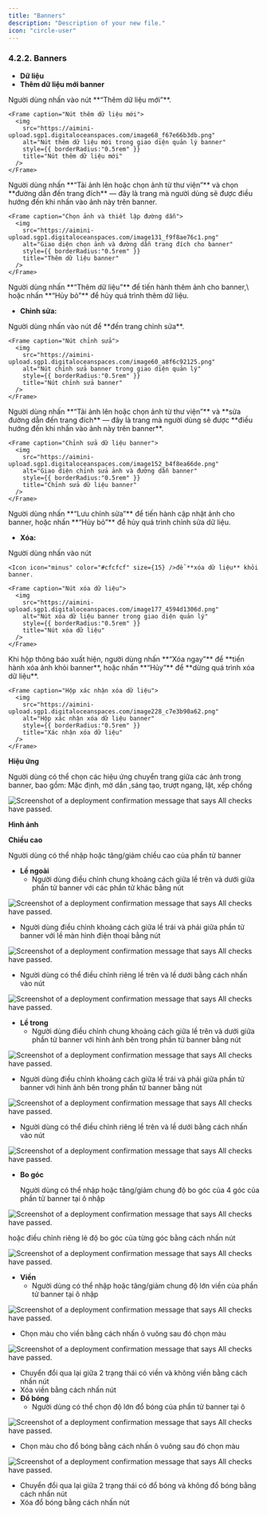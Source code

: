 ```yaml
---
title: "Banners"
description: "Description of your new file."
icon: "circle-user"
---
```


### **4.2.2. Banners**

- **Dữ liệu**
- **Thêm dữ liệu mới banner**

<Steps>
  <Step title="Thêm dữ liệu mới">
    Người dùng nhấn vào nút **“Thêm dữ liệu mới”**.

    <Frame caption="Nút thêm dữ liệu mới">
      <img
        src="https://aimini-upload.sgp1.digitaloceanspaces.com/image68_f67e66b3db.png"
        alt="Nút thêm dữ liệu mới trong giao diện quản lý banner"
        style={{ borderRadius:"0.5rem" }}
        title="Nút thêm dữ liệu mới"
      />
    </Frame>
  </Step>
  <Step title="Chọn ảnh và đường dẫn trang đích">
    Người dùng nhấn **“Tải ảnh lên hoặc chọn ảnh từ thư viện”** và chọn **đường dẫn đến trang đích** — đây là trang mà người dùng sẽ được điều hướng đến khi nhấn vào ảnh này trên banner.

    <Frame caption="Chọn ảnh và thiết lập đường dẫn">
      <img
        src="https://aimini-upload.sgp1.digitaloceanspaces.com/image131_f9f8ae76c1.png"
        alt="Giao diện chọn ảnh và đường dẫn trang đích cho banner"
        style={{ borderRadius:"0.5rem" }}
        title="Thêm dữ liệu banner"
      />
    </Frame>
  </Step>
  <Step title="Hoàn tất hoặc hủy thao tác thêm dữ liệu">
    Người dùng nhấn **“Thêm dữ liệu”** để tiến hành thêm ảnh cho banner,\
    hoặc nhấn **“Hủy bỏ”** để hủy quá trình thêm dữ liệu.
  </Step>
</Steps>

- **Chỉnh sửa:**

<Steps>
  <Step title="Mở trang chỉnh sửa banner">
    Người dùng nhấn vào nút <Icon icon="pencil" color="#cfcfcf" size={15} /> để **đến trang chỉnh sửa**.

    <Frame caption="Nút chỉnh sửa">
      <img
        src="https://aimini-upload.sgp1.digitaloceanspaces.com/image60_a8f6c92125.png"
        alt="Nút chỉnh sửa banner trong giao diện quản lý"
        style={{ borderRadius:"0.5rem" }}
        title="Nút chỉnh sửa banner"
      />
    </Frame>
  </Step>
  <Step title="Chỉnh sửa ảnh và đường dẫn trang đích">
    Người dùng nhấn **“Tải ảnh lên hoặc chọn ảnh từ thư viện”** và **sửa đường dẫn đến trang đích** — đây là trang mà người dùng sẽ được **điều hướng đến khi nhấn vào ảnh này trên banner**.

    <Frame caption="Chỉnh sửa dữ liệu banner">
      <img
        src="https://aimini-upload.sgp1.digitaloceanspaces.com/image152_b4f8ea66de.png"
        alt="Giao diện chỉnh sửa ảnh và đường dẫn banner"
        style={{ borderRadius:"0.5rem" }}
        title="Chỉnh sửa dữ liệu banner"
      />
    </Frame>
  </Step>
  <Step title="Lưu hoặc hủy thao tác chỉnh sửa">
    Người dùng nhấn **“Lưu chỉnh sửa”** để tiến hành cập nhật ảnh cho banner, hoặc nhấn **“Hủy bỏ”** để hủy quá trình chỉnh sửa dữ liệu.
  </Step>
</Steps>

- **Xóa:**

<Steps>
  <Step title="Xóa dữ liệu banner">
    Người dùng nhấn vào nút

    <Icon icon="minus" color="#cfcfcf" size={15} />để **xóa dữ liệu** khỏi banner.

    <Frame caption="Nút xóa dữ liệu">
      <img
        src="https://aimini-upload.sgp1.digitaloceanspaces.com/image177_4594d1306d.png"
        alt="Nút xóa dữ liệu banner trong giao diện quản lý"
        style={{ borderRadius:"0.5rem" }}
        title="Nút xóa dữ liệu"
      />
    </Frame>
  </Step>
  <Step title="Xác nhận xóa dữ liệu">
    Khi hộp thông báo xuất hiện, người dùng nhấn **“Xóa ngay”** để **tiến hành xóa ảnh khỏi banner**, hoặc nhấn **“Hủy”** để **dừng quá trình xóa dữ liệu**.

    <Frame caption="Hộp xác nhận xóa dữ liệu">
      <img
        src="https://aimini-upload.sgp1.digitaloceanspaces.com/image228_c7e3b90a62.png"
        alt="Hộp xác nhận xóa dữ liệu banner"
        style={{ borderRadius:"0.5rem" }}
        title="Xác nhận xóa dữ liệu"
      />
    </Frame>
  </Step>
</Steps>

**Hiệu ứng**

Người dùng có thể chọn các hiệu ứng chuyển trang giữa các ảnh trong banner, bao gồm: Mặc định, mờ dần ,sáng tạo, trượt ngang, lật, xếp chồng

<Frame caption="Hiệu ứng chuyển trang ">
  <img
    src="https://aimini-upload.sgp1.digitaloceanspaces.com/image229_282233b2c8.png"
    alt="Screenshot of a deployment confirmation message that says All checks have passed."
    style={{ borderRadius:"0.5rem" }}
    title=""
  />
</Frame>

**Hình ảnh**

**Chiều cao**

Người dùng có thể nhập hoặc tăng/giảm chiều cao của phần tử banner

- **Lề ngoài**
  - Người dùng điều chỉnh chung khoảng cách giữa lề trên và dưới giữa phần tử banner với các phần tử khác bằng nút

<Frame caption>
  <img
    src="https://aimini-upload.sgp1.digitaloceanspaces.com/image366_35b7222b1f.png"
    alt="Screenshot of a deployment confirmation message that says All checks have passed."
    style={{ borderRadius:"0.5rem" }}
    title=""
  />
</Frame>

- Người dùng điều chỉnh khoảng cách giữa lề trái và phải giữa phần tử banner với lề màn hình điện thoại bằng nút

<Frame caption>
  <img
    src="https://aimini-upload.sgp1.digitaloceanspaces.com/image367_73cc2d0d2f.png"
    alt="Screenshot of a deployment confirmation message that says All checks have passed."
    style={{ borderRadius:"0.5rem" }}
    title=""
  />
</Frame>

- Người dùng có thể điều chỉnh riêng lề trên và lề dưới bằng cách nhấn vào nút

<Frame caption>
  <img
    src="https://aimini-upload.sgp1.digitaloceanspaces.com/image368_d42d4c4e72.png"
    alt="Screenshot of a deployment confirmation message that says All checks have passed."
    style={{ borderRadius:"0.5rem" }}
    title=""
  />
</Frame>

- **Lề trong**
  - Người dùng điều chỉnh chung khoảng cách giữa lề trên và dưới giữa phần tử banner với hình ảnh bên trong phần tử banner bằng nút

<Frame caption>
  <img
    src="https://aimini-upload.sgp1.digitaloceanspaces.com/image369_df8f97f46e.png"
    alt="Screenshot of a deployment confirmation message that says All checks have passed."
    style={{ borderRadius:"0.5rem" }}
    title=""
  />
</Frame>

- Người dùng điều chỉnh khoảng cách giữa lề trái và phải giữa phần tử banner với hình ảnh bên trong phần tử banner bằng nút

<Frame caption>
  <img
    src="https://aimini-upload.sgp1.digitaloceanspaces.com/image370_154b84e170.png"
    alt="Screenshot of a deployment confirmation message that says All checks have passed."
    style={{ borderRadius:"0.5rem" }}
    title=""
  />
</Frame>

- Người dùng có thể điều chỉnh riêng lề trên và lề dưới bằng cách nhấn vào nút

<Frame caption>
  <img
    src="https://aimini-upload.sgp1.digitaloceanspaces.com/image371_513dd9d3ab.png"
    alt="Screenshot of a deployment confirmation message that says All checks have passed."
    style={{ borderRadius:"0.5rem" }}
    title=""
  />
</Frame>

- **Bo góc**

  Người dùng có thể nhập hoặc tăng/giảm chung độ bo góc của 4 góc của phần tử banner tại ô nhập

<Frame caption>
  <img
    src="https://aimini-upload.sgp1.digitaloceanspaces.com/image372_1e4fa1ff81.png"
    alt="Screenshot of a deployment confirmation message that says All checks have passed."
    style={{ borderRadius:"0.5rem" }}
    title=""
  />
</Frame>

hoặc điều chỉnh riêng lẻ độ bo góc của từng góc bằng cách nhấn nút

<Frame caption>
  <img
    src="https://aimini-upload.sgp1.digitaloceanspaces.com/image373_bc3d7d2896.png"
    alt="Screenshot of a deployment confirmation message that says All checks have passed."
    style={{ borderRadius:"0.5rem" }}
    title=""
  />
</Frame>

- **Viền**
  - Người dùng có thể nhập hoặc tăng/giảm chung độ lớn viền của phần tử banner tại ô nhập

<Frame caption>
  <img
    src="https://aimini-upload.sgp1.digitaloceanspaces.com/image374_7f430606a9.png"
    alt="Screenshot of a deployment confirmation message that says All checks have passed."
    style={{ borderRadius:"0.5rem" }}
    title=""
  />
</Frame>

- Chọn màu cho viền bằng cách nhấn ô vuông sau đó chọn màu

<Frame caption>
  <img
    src="https://aimini-upload.sgp1.digitaloceanspaces.com/image375_14baf42af4.png"
    alt="Screenshot of a deployment confirmation message that says All checks have passed."
    style={{ borderRadius:"0.5rem" }}
    title=""
  />
</Frame>

- Chuyển đổi qua lại giữa 2 trạng thái có viền và không viền bằng cách nhấn nút <Icon icon="eye" color="#cfcfcf" size={15} />
- Xóa viền bằng cách nhấn nút <Icon icon="minus" color="#cfcfcf" size={15} />
- **Đổ bóng**
  - Người dùng có thể chọn độ lớn đổ bóng của phần tử banner tại ô

<Frame caption>
  <img
    src="https://aimini-upload.sgp1.digitaloceanspaces.com/image376_94ec759be1.png"
    alt="Screenshot of a deployment confirmation message that says All checks have passed."
    style={{ borderRadius:"0.5rem" }}
    title=""
  />
</Frame>

- Chọn màu cho đổ bóng bằng cách nhấn ô vuông sau đó chọn màu

<Frame caption>
  <img
    src="https://aimini-upload.sgp1.digitaloceanspaces.com/image377_93f1313f98.png"
    alt="Screenshot of a deployment confirmation message that says All checks have passed."
    style={{ borderRadius:"0.5rem" }}
    title=""
  />
</Frame>

- Chuyển đổi qua lại giữa 2 trạng thái có đổ bóng và không đổ bóng bằng cách nhấn nút <Icon icon="eye" color="#cfcfcf" size={15} />
- Xóa đổ bóng bằng cách nhấn nút <Icon icon="minus" color="#cfcfcf" size={15} />
